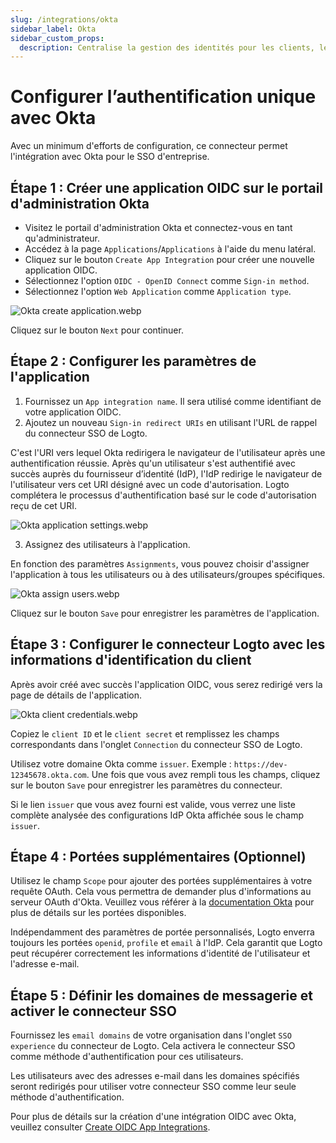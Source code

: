 ```yaml
---
slug: /integrations/okta
sidebar_label: Okta
sidebar_custom_props:
  description: Centralise la gestion des identités pour les clients, les employés et les partenaires.
---
```



# Configurer l’authentification unique avec Okta

Avec un minimum d'efforts de configuration, ce connecteur permet l'intégration avec Okta pour le SSO d'entreprise.

<GuideTip />

## Étape 1 : Créer une application OIDC sur le portail d'administration Okta

- Visitez le portail d'administration Okta et connectez-vous en tant qu'administrateur.
- Accédez à la page `Applications`/`Applications` à l'aide du menu latéral.
- Cliquez sur le bouton `Create App Integration` pour créer une nouvelle application OIDC.
- Sélectionnez l'option `OIDC - OpenID Connect` comme `Sign-in method`.
- Sélectionnez l'option `Web Application` comme `Application type`.

![Okta create application.webp](./assets/okta_create_application.webp)

Cliquez sur le bouton `Next` pour continuer.

## Étape 2 : Configurer les paramètres de l'application

1. Fournissez un `App integration name`. Il sera utilisé comme identifiant de votre application OIDC.
2. Ajoutez un nouveau `Sign-in redirect URIs` en utilisant l'URL de rappel du connecteur SSO de Logto.

C'est l'URI vers lequel Okta redirigera le navigateur de l'utilisateur après une authentification réussie. Après qu'un utilisateur s'est authentifié avec succès auprès du fournisseur d’identité (IdP), l'IdP redirige le navigateur de l'utilisateur vers cet URI désigné avec un code d'autorisation. Logto complétera le processus d'authentification basé sur le code d'autorisation reçu de cet URI.

![Okta application settings.webp](./assets/okta_application_settings.webp)

3. Assignez des utilisateurs à l'application.

En fonction des paramètres `Assignments`, vous pouvez choisir d'assigner l'application à tous les utilisateurs ou à des utilisateurs/groupes spécifiques.

![Okta assign users.webp](./assets/okta_assign_users.webp)

Cliquez sur le bouton `Save` pour enregistrer les paramètres de l'application.

## Étape 3 : Configurer le connecteur Logto avec les informations d'identification du client

Après avoir créé avec succès l'application OIDC, vous serez redirigé vers la page de détails de l'application.

![Okta client credentials.webp](./assets/okta_client_credentials.webp)

Copiez le `client ID` et le `client secret` et remplissez les champs correspondants dans l'onglet `Connection` du connecteur SSO de Logto.

Utilisez votre domaine Okta comme `issuer`. Exemple : `https://dev-12345678.okta.com`. Une fois que vous avez rempli tous les champs, cliquez sur le bouton `Save` pour enregistrer les paramètres du connecteur.

Si le lien `issuer` que vous avez fourni est valide, vous verrez une liste complète analysée des configurations IdP Okta affichée sous le champ `issuer`.

## Étape 4 : Portées supplémentaires (Optionnel)

Utilisez le champ `Scope` pour ajouter des portées supplémentaires à votre requête OAuth. Cela vous permettra de demander plus d'informations au serveur OAuth d'Okta. Veuillez vous référer à la [documentation Okta](https://developer.okta.com/docs/reference/api/oidc/#scopes) pour plus de détails sur les portées disponibles.

Indépendamment des paramètres de portée personnalisés, Logto enverra toujours les portées `openid`, `profile` et `email` à l'IdP. Cela garantit que Logto peut récupérer correctement les informations d'identité de l'utilisateur et l'adresse e-mail.

## Étape 5 : Définir les domaines de messagerie et activer le connecteur SSO

Fournissez les `email domains` de votre organisation dans l'onglet `SSO experience` du connecteur de Logto. Cela activera le connecteur SSO comme méthode d'authentification pour ces utilisateurs.

Les utilisateurs avec des adresses e-mail dans les domaines spécifiés seront redirigés pour utiliser votre connecteur SSO comme leur seule méthode d'authentification.

Pour plus de détails sur la création d'une intégration OIDC avec Okta, veuillez consulter [Create OIDC App Integrations](https://help.okta.com/oie/en-us/content/topics/apps/apps_app_integration_wizard_oidc.htm).
